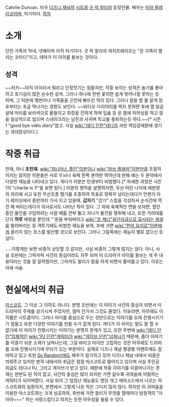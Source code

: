 Cahrlie Duncan.
미국 [[디즈니 채널]]의 [[시트콤]] [[굿 럭 찰리]]의 등장인물.
배우는 [[미아 텔레리코]]이며, 아기이다.
[[목차]]
= 소개 =
던컨 가족의 막내, 넷째이며 아직 아기이다.
굿 럭 찰리의 캐치프레이즈는 "온 가족이 펼치는 코미디"이고, 테마가 이 아이를 돌보는 것이다.

== 성격 ==
~~처키~~아직 아이라서 뭐라고 단정짓기는 힘들지만, 작중 보이는 성격은 놀기를 좋아하고 호기심이 많은 순수한 성격.
그러나 하나에 한번 꽃히면 쉽게 벗어나질 못하는 듯 하며, 그 덕분에 몇번이나 가족들을 곤란에 빠뜨린 적이 있다.
그러나 말을 할 줄 알게 된 후부터는 조금 막나가는 경향도 보인다.
~~비디오 다이어리를 찍지 못하면 후에 열 일곱살에 머리를 보라색으로 물들이고 화장을 진하게 하며 입술 등 온 몸에 피어싱을 하고 껌을 일상적으로 씹으며 스네이크라는 남친과 사귀며 학교를 중퇴하는듯 하다.~~[* 시즌 1 "good bye vidio diary"참고. 사실 [[wiki:"테디 던컨"테디]]의 과한 책임감때문에 생기는 과대망상이다.]

= 작중 취급 =
천재, 아니 '''초천재.'''
[[wiki:"피니어스 플린"이분]]이나 [[wiki:"퍼브 플래처"이분]]만큼 초월적이지는 않지만 이분들은 서로 두뇌나 육체 한쪽 분야만 뛰어난데 반해 얘는 두 분야에서 다양한 재능을 나타내고 있다.
게다가 이분은 탄생부터 비범했다.[* 자세한 과정은 시즌 1의 "charlie is 1!"을 보면 된다.]
이분의 행적을 설명하자면, 우선 어린 나이에 재판장의 자리에 서고 또한 무선조종 헬기를 조종하여 목표로 정확히 날리는데다가 언젠가 아기 레이싱에서 중반까지 가서 지고 있을때, '''갑자기''' "걷기" 스킬을 각성하셔 순식간에 역전 해 버리는데다가 의사로서도 나타난 적이 있다.
그 외에 육체적인 면을 보자면, 할인중인 물건을 구입하려는 사람 떼를 전부 뚫고 지나가 물건을 쟁취해 내고, 또한 가라데를 단지 '''하루''' 배웠을 뿐인데 '''문을 부숴버리고 [[wiki:"조 케너"유단자급으로 묘사되는 쌈광]]을 발라버리는 등 격투기에도 비범한 재능을 보여, 후에 크면 [[wiki:"한마 유지로"이분]]에게 꿇리지 않는 포스를 발산할 것으로 보인다.
그러나 그림쪽에는 재능이 별로 없으신 듯 싶다.

.....이렇게만 보면 비중이 상당할 것 같지만, 사실 비중이 그렇게 많지는 않다. 아니, 사실 초반에는 그럭저럭 사건의 중심이라도 자주 되어 이 드라마가 아이를 돌보는 게 주 내용이라는 것을 잘 알려줬지만, 그마저도 찰리가 말을 하게 되면서 줄어들고 있다. 이유는 아래 서술.

= 현실에서의 취급 =
[[마스코트]]. 그 이상 그 이하도 아니다.
분명 초반에는 이 아이가 사건의 중심이 되면서 이 드라마의 주제를 상기시켜 주었지만, 얼마 안가서 그것도 줄었다.
이유라면, 아무래도 이 작품은 시트콤이다. 그러나 아이를 중심으로 두는 것만으로는 이야기를 오래 진행시키기가 힘들고 또한 다양한 이야기를 만들 수가 없게 된다. 게다가 이 아이는 말도 잘 할 수 없기에 이 아이가 진행시키는 이야기는 분명히 한계가 있고, 또한 주변에 [[wiki:"테디 던컨"입체적인]] [[wiki:"PJ 던컨"캐릭터가]] [[wiki:"게이브 던컨"넘쳐나기]] 때문에, 좀더 이야기를 이끌기 쉬운 소재가 남쳐나는데, 그걸 바리고 아이만 고집하는 것은 아무래도 드라마를 오래 진행시키기에 무리가 있는 부분이다.
실제로 디즈니 채널 형광봉 이벤트에도 참여하고 있고 또한 [[So Random!]]에도 배우가 참가하고 있어 디즈니 채널 내에서 비중은 띄워주고 있지만 본작 내에서의 취급은 점점 마스코트로 떨어지고 있으며 사실 주인공 취급도 테디나 PJ, 그리고 게이브가 받고 있다. 때문에 작중 이야기를 이끌어나가는 존재는 한번도 된 적이 없고, 사건의 중심은 많이 되지만 가면 갈수록 귀여움에 어필하는 캐릭터가 되어버렸다. 사실 위의 그 엄청난 재능들도 엔딩 개그 에피소드에서 나오는 마스코트화의 일환이지, 본편에서 그렇게 나온 적은 그다지 많지 않다.
하지만 이 귀여움을 이용한 마스코트화는 크게 성공하여, 후반에 가면 찰리가 무엇을 할때마다 방청객의 "아아아~~~" 하는 사랑스럽다고 외치는 듯한 아우성을 들을 수 있다.

